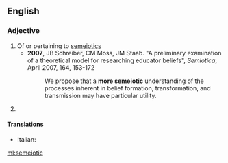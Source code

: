 ==English==

===Adjective===
{{wikipedia}}
{{en-adj}}

# Of or pertaining to [[semeiotics]]
#* '''2007''', JB Schreiber, CM Moss, JM Staab. "A preliminary examination of a theoretical model for researching educator beliefs", ''Semiotica'', April 2007, 164, 153-172
#*: We propose that a '''more semeiotic''' understanding of the processes inherent in belief formation, transformation, and transmission may have particular utility.
# {{alternative form of|semiotic}} <!--Webster 1913-->

====Translations====
{{trans-top|of or pertaining to semeiotics}}
* Italian: {{t|it|semiotico}}
{{trans-mid}}
{{trans-bottom}}

[[ml:semeiotic]]